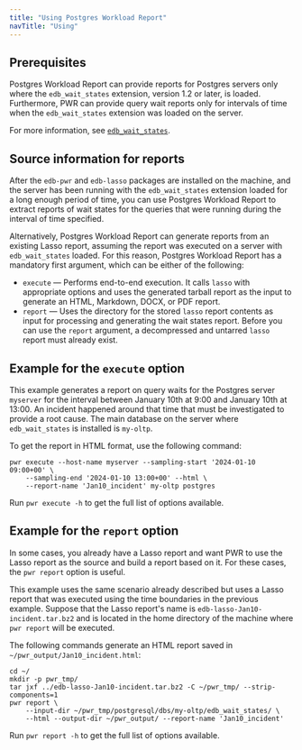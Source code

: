 ```yaml
---
title: "Using Postgres Workload Report"
navTitle: "Using"
---
```



## Prerequisites

Postgres Workload Report can provide reports for Postgres servers only where the `edb_wait_states` extension, version 1.2 or later, is loaded. Furthermore, PWR can provide query wait reports only for intervals of time when the `edb_wait_states` extension was loaded on the server.

For more information, see [`edb_wait_states`](/pg_extensions/wait_states/).

## Source information for reports

After the `edb-pwr` and `edb-lasso` packages are installed on the machine, and the server has been running with the `edb_wait_states` extension loaded for a long enough period of time, you can use Postgres Workload Report to extract reports of wait states for the queries that were running during the interval of time specified.

Alternatively, Postgres Workload Report can generate reports from an existing Lasso report, assuming the report was executed on a server with `edb_wait_states` loaded. For this reason, Postgres Workload Report has a mandatory first argument, which can be either of the following:

- `execute` &mdash; Performs end-to-end execution. It calls `lasso` with appropriate options and uses the generated tarball report as the input to generate an HTML, Markdown, DOCX, or PDF report.
- `report` &mdash; Uses the directory for the stored `lasso` report contents as input for processing and generating the wait states report. Before you can use the `report` argument, a decompressed and untarred `lasso` report must already exist. 

## Example for the `execute` option

This example generates a report on query waits for the Postgres server `myserver` for the interval between January 10th at 9:00 and January 10th at 13:00. An incident happened around that time that must be investigated to provide a root cause. The main database on the server where `edb_wait_states` is installed is `my-oltp`.

To get the report in HTML format, use the following command:

```shell
pwr execute --host-name myserver --sampling-start '2024-01-10 09:00+00' \
    --sampling-end '2024-01-10 13:00+00' --html \
    --report-name 'Jan10_incident' my-oltp postgres 
```

Run `pwr execute -h` to get the full list of options available.

## Example for the `report` option

In some cases, you already have a Lasso report and want PWR to use the Lasso report as the source and build a report based on it. For these cases, the `pwr report` option is useful.

This example uses the same scenario already described but uses a Lasso report that was executed using the time boundaries in the previous example. Suppose that the Lasso report's name is `edb-lasso-Jan10-incident.tar.bz2` and is located in the home directory of the machine where `pwr report` will be executed.

The following commands generate an HTML report saved in `~/pwr_output/Jan10_incident.html`:

```shell
cd ~/
mkdir -p pwr_tmp/
tar jxf ../edb-lasso-Jan10-incident.tar.bz2 -C ~/pwr_tmp/ --strip-components=1
pwr report \
    --input-dir ~/pwr_tmp/postgresql/dbs/my-oltp/edb_wait_states/ \
    --html --output-dir ~/pwr_output/ --report-name 'Jan10_incident'
```

Run `pwr report -h` to get the full list of options available.
